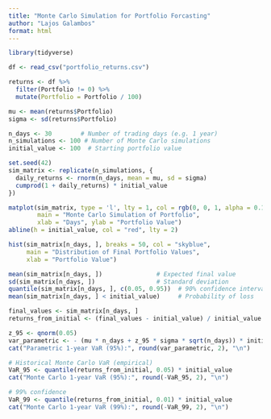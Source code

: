 ```yaml
---
title: "Monte Carlo Simulation for Portfolio Forcasting"
author: "Lajos Galambos"
format: html
---
```



```r
library(tidyverse)

df <- read_csv("portfolio_returns.csv")

returns <- df %>%
  filter(Portfolio != 0) %>%
  mutate(Portfolio = Portfolio / 100)  

mu <- mean(returns$Portfolio)
sigma <- sd(returns$Portfolio)
```



```r
n_days <- 30        # Number of trading days (e.g. 1 year)
n_simulations <- 100 # Number of Monte Carlo simulations
initial_value <- 100  # Starting portfolio value

set.seed(42)  
sim_matrix <- replicate(n_simulations, {
  daily_returns <- rnorm(n_days, mean = mu, sd = sigma)
  cumprod(1 + daily_returns) * initial_value
})

matplot(sim_matrix, type = 'l', lty = 1, col = rgb(0, 0, 1, alpha = 0.1),
        main = "Monte Carlo Simulation of Portfolio",
        xlab = "Days", ylab = "Portfolio Value")
abline(h = initial_value, col = "red", lty = 2)
```



```r
hist(sim_matrix[n_days, ], breaks = 50, col = "skyblue",
     main = "Distribution of Final Portfolio Values",
     xlab = "Portfolio Value")

```


```r
mean(sim_matrix[n_days, ])               # Expected final value
sd(sim_matrix[n_days, ])                 # Standard deviation
quantile(sim_matrix[n_days, ], c(0.05, 0.95))  # 90% confidence interval
mean(sim_matrix[n_days, ] < initial_value)     # Probability of loss
```

```r
final_values <- sim_matrix[n_days, ]
returns_from_initial <- (final_values - initial_value) / initial_value

z_95 <- qnorm(0.05)  
var_parametric <- - (mu * n_days + z_95 * sigma * sqrt(n_days)) * initial_value
cat("Parametric 1-year VaR (95%):", round(var_parametric, 2), "\n")

# Historical Monte Carlo VaR (empirical)
VaR_95 <- quantile(returns_from_initial, 0.05) * initial_value
cat("Monte Carlo 1-year VaR (95%):", round(-VaR_95, 2), "\n")

# 99% confidence
VaR_99 <- quantile(returns_from_initial, 0.01) * initial_value
cat("Monte Carlo 1-year VaR (99%):", round(-VaR_99, 2), "\n")
```


